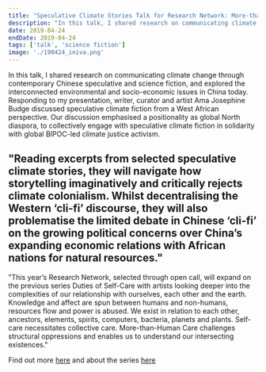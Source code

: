 ```yaml
---
title: "Speculative Climate Stories Talk for Research Network: More-than-Human Care at Iniva"
description: "In this talk, I shared research on communicating climate change through contemporary Chinese speculative and science fiction, and explored the interconnected environmental and socio-economic issues in China today. Responding to my presentation, writer, curator and artist Ama Josephine Budge discussed speculative climate fiction from a West African perspective. Our discussion emphasised a positionality as global North diaspora, to collectively engage with speculative climate fiction in solidarity with global BIPOC-led climate justice activism."
date: 2019-04-24
endDate: 2019-04-24
tags: ['talk', 'science fiction']
image: './190424_iniva.png'
---
```

In this talk, I shared research on communicating climate change through contemporary Chinese speculative and science fiction, and explored the interconnected environmental and socio-economic issues in China today. Responding to my presentation, writer, curator and artist Ama Josephine Budge discussed speculative climate fiction from a West African perspective. Our discussion emphasised a positionality as global North diaspora, to collectively engage with speculative climate fiction in solidarity with global BIPOC-led climate justice activism. 

"Reading excerpts from selected speculative climate stories, they will navigate how storytelling imaginatively and critically rejects climate colonialism. Whilst decentralising the Western ‘cli-fi’ discourse, they will also problematise the limited debate in Chinese ‘cli-fi’ on the growing political concerns over China’s expanding economic relations with African nations for natural resources."
--- 
"This year’s Research Network, selected through open call, will expand on the previous series Duties of Self-Care with artists looking deeper into the complexities of our relationship with ourselves, each other and the earth. Knowledge and affect are spun between humans and non-humans, resources flow and power is abused. We exist in relation to each other, ancestors, elements, spirits, computers, bacteria, planets and plants. Self-care necessitates collective care. More-than-Human Care challenges structural oppressions and enables us to understand our intersecting existences."

Find out more [here](https://iniva.org/programme/events/research-network-speculative-climate-stories/) and about the series [here](https://iniva.org/programme/projects/stuart-hall-library-research-network-more-than-human-care/)